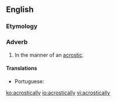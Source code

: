 ==English==

===Etymology===
{{suffix|acrostic|ally|lang=en}}

===Adverb===
{{en-adv|-}}

# In the manner of an [[acrostic]].

====Translations====
{{trans-top|in the manner of an acrostic}}
* Portuguese: {{t|pt|acrosticamente}}
{{trans-mid}}
{{trans-bottom}}

[[ko:acrostically]]
[[io:acrostically]]
[[vi:acrostically]]